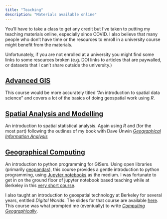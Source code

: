 ```yaml
---
title: "Teaching"
description: "Materials available online"
---
```


You'll have to take a class to get any credit but I've taken to putting my teaching materials online, especially since COVID. I also believe that many people who don't have time or the resources to enroll in a university course might benefit from the materials. 

Unfortunately, if you are not enrolled at a university you might find some links to some resources broken (e.g. DOI links to articles that are paywalled, or datasets that I can't share outside the university.)

## [Advanced GIS](https://dosull.github.io/Geog315)
This course would be more accurately titled "An introduction to spatial data science" and covers a lot of the basics of doing geospatial work using _R_.

## [Spatial Analysis and Modelling](https://github.com/DOSull/GISC-422)
An introduction to spatial statistical analysis. Again using _R_ and (for the most part) following the outlines of my book with Dave Unwin [_Geographical Information Analysis_](books.html#geographic-information-analysis)

## [Geographical Computing](https://github.com/DOSull/GISC-420)
An introduction to python programming for GISers. Using open libraries (primarily [geopandas](https://geopandas.org)), this course provides a gentle introduction to python programming, using [Jupyter notebooks](https://jupyter.org) as the medium. I was fortunate to get in on the ground floor of jupyter notebook based teaching while at Berkeley in this [very short course](https://github.com/DOSull/Geog-88-labs).

I also taught an introduction to geospatial technology at Berkeley for several years, entitled _Digital Worlds_. The slides for that course are available [here](https://southosullivan.com/geog80). This course was what prompted me (eventually) to write [_Computing Geographically_](books.html#computing-geographically).